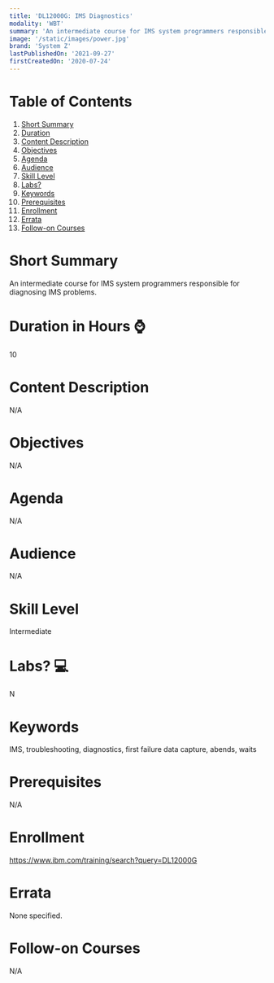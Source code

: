 ```yaml
---
title: 'DL12000G: IMS Diagnostics'
modality: 'WBT'
summary: 'An intermediate course for IMS system programmers responsible for diagnosing IMS problems.'
image: '/static/images/power.jpg'
brand: 'System Z'
lastPublishedOn: '2021-09-27'
firstCreatedOn: '2020-07-24'
---
```

# Table of Contents
1.  [Short Summary](#short-summary)
2.  [Duration](#duration-in-hours-)
3.  [Content Description](#content-description)
4.  [Objectives](#objectives)
5.  [Agenda](#agenda)
6.  [Audience](#audience)
7.  [Skill Level](#skill-level)
8.  [Labs?](#labs-)
9.  [Keywords](#keywords)
10. [Prerequisites](#prerequisites)
11. [Enrollment](#enrollment)
12. [Errata](#errata)
13. [Follow-on Courses](#follow-on-courses)

# Short Summary
An intermediate course for IMS system programmers responsible for diagnosing IMS problems.

# Duration in Hours ⌚
10

# Content Description
N/A

# Objectives
N/A

# Agenda
N/A

# Audience
N/A

# Skill Level
Intermediate        

# Labs? 💻
N

# Keywords
IMS, troubleshooting, diagnostics, first failure data capture, abends, waits

# Prerequisites
N/A

# Enrollment
https://www.ibm.com/training/search?query=DL12000G

# Errata
None specified.

# Follow-on Courses
N/A

